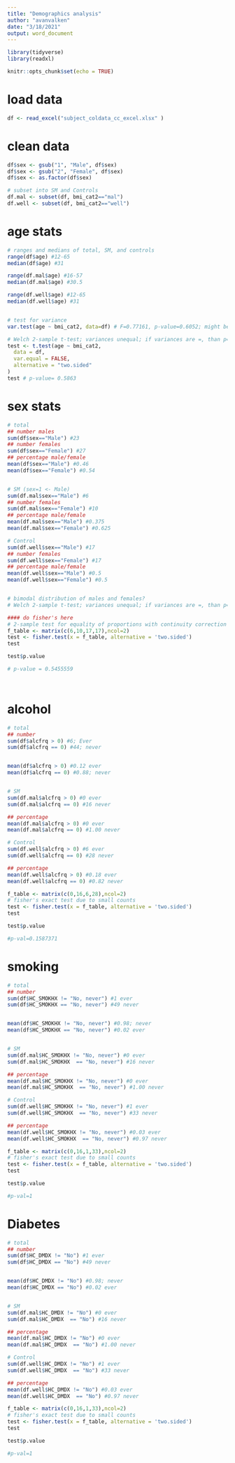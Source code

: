 ---
title: "Demographics analysis"
author: "avanvalken"
date: "3/18/2021"
output: word_document
---

```{r setup, include=FALSE}

library(tidyverse)
library(readxl)

knitr::opts_chunk$set(echo = TRUE)
```


# load data
```{r}
df <- read_excel("subject_coldata_cc_excel.xlsx" )
```
# clean data
```{r}
df$sex <- gsub("1", "Male", df$sex)
df$sex <- gsub("2", "Female", df$sex)
df$sex <- as.factor(df$sex)

# subset into SM and Controls
df.mal <- subset(df, bmi_cat2=="mal")
df.well <- subset(df, bmi_cat2=="well")

```

# age stats
```{r}
# ranges and medians of total, SM, and controls
range(df$age) #12-65
median(df$age) #31

range(df.mal$age) #16-57
median(df.mal$age) #30.5

range(df.well$age) #12-65
median(df.well$age) #31


# test for variance
var.test(age ~ bmi_cat2, data=df) # F=0.77161, p-value=0.6052; might be good enough to consider the same, but using Welch's t-test anyway

# Welch 2-sample t-test; variances unequal; if variances are =, than p=0.6
test <- t.test(age ~ bmi_cat2,
  data = df,
  var.equal = FALSE,
  alternative = "two.sided"
)
test # p-value= 0.5863
```

# sex stats
```{r}
# total
## number males
sum(df$sex=="Male") #23
## number females
sum(df$sex=="Female") #27
## percentage male/female
mean(df$sex=="Male") #0.46
mean(df$sex=="Female") #0.54


# SM (sex=1 <- Male)
sum(df.mal$sex=="Male") #6
## number females
sum(df.mal$sex=="Female") #10
## percentage male/female
mean(df.mal$sex=="Male") #0.375
mean(df.mal$sex=="Female") #0.625

# Control
sum(df.well$sex=="Male") #17
## number females
sum(df.well$sex=="Female") #17
## percentage male/female
mean(df.well$sex=="Male") #0.5
mean(df.well$sex=="Female") #0.5


# bimodal distribution of males and females? 
# Welch 2-sample t-test; variances unequal; if variances are =, than p=0.6

#### do fisher's here
# 2-sample test for equality of proportions with continuity correction
f_table <- matrix(c(6,10,17,17),ncol=2)
test <- fisher.test(x = f_table, alternative = 'two.sided')
test

test$p.value

# p-value = 0.5455559




```

# alcohol
```{r}
# total
## number 
sum(df$alcfrq > 0) #6; Ever
sum(df$alcfrq == 0) #44; never


mean(df$alcfrq > 0) #0.12 ever
mean(df$alcfrq == 0) #0.88; never


# SM 
sum(df.mal$alcfrq > 0) #0 ever
sum(df.mal$alcfrq == 0) #16 never

## percentage 
mean(df.mal$alcfrq > 0) #0 ever 
mean(df.mal$alcfrq == 0) #1.00 never

# Control
sum(df.well$alcfrq > 0) #6 ever
sum(df.well$alcfrq == 0) #28 never

## percentage 
mean(df.well$alcfrq > 0) #0.18 ever 
mean(df.well$alcfrq == 0) #0.82 never

f_table <- matrix(c(0,16,6,28),ncol=2)
# fisher's exact test due to small counts
test <- fisher.test(x = f_table, alternative = 'two.sided')
test

test$p.value

#p-val=0.1587371
```



# smoking 
```{r}
# total
## number 
sum(df$HC_SMOKHX != "No, never") #1 ever
sum(df$HC_SMOKHX == "No, never") #49 never


mean(df$HC_SMOKHX != "No, never") #0.98; never
mean(df$HC_SMOKHX == "No, never") #0.02 ever


# SM 
sum(df.mal$HC_SMOKHX != "No, never") #0 ever
sum(df.mal$HC_SMOKHX  == "No, never") #16 never

## percentage 
mean(df.mal$HC_SMOKHX != "No, never") #0 ever 
mean(df.mal$HC_SMOKHX  == "No, never") #1.00 never

# Control
sum(df.well$HC_SMOKHX != "No, never") #1 ever
sum(df.well$HC_SMOKHX  == "No, never") #33 never

## percentage 
mean(df.well$HC_SMOKHX != "No, never") #0.03 ever 
mean(df.well$HC_SMOKHX  == "No, never") #0.97 never

f_table <- matrix(c(0,16,1,33),ncol=2)
# fisher's exact test due to small counts
test <- fisher.test(x = f_table, alternative = 'two.sided')
test

test$p.value

#p-val=1
```

# Diabetes
```{r}
# total
## number 
sum(df$HC_DMDX != "No") #1 ever
sum(df$HC_DMDX == "No") #49 never


mean(df$HC_DMDX != "No") #0.98; never
mean(df$HC_DMDX == "No") #0.02 ever


# SM 
sum(df.mal$HC_DMDX != "No") #0 ever
sum(df.mal$HC_DMDX  == "No") #16 never

## percentage 
mean(df.mal$HC_DMDX != "No") #0 ever 
mean(df.mal$HC_DMDX  == "No") #1.00 never

# Control
sum(df.well$HC_DMDX != "No") #1 ever
sum(df.well$HC_DMDX  == "No") #33 never

## percentage 
mean(df.well$HC_DMDX != "No") #0.03 ever 
mean(df.well$HC_DMDX  == "No") #0.97 never

f_table <- matrix(c(0,16,1,33),ncol=2)
# fisher's exact test due to small counts
test <- fisher.test(x = f_table, alternative = 'two.sided')
test

test$p.value

#p-val=1
```












